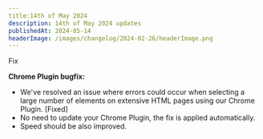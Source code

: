 ```yaml
---
title:14th of May 2024
description: 14th of May 2024 updates
publishedAt: 2024-05-14
headerImage: /images/changelog/2024-02-26/headerImage.png
---
```


<Badge variant="noLink" className="m-0">
  <span>Fix</span>
</Badge>

**Chrome Plugin bugfix:**
- We've resolved an issue where errors could occur when selecting a large number of elements on extensive HTML pages using our Chrome Plugin. [Fixed]
- No need to update your Chrome Plugin, the fix is applied automatically.
- Speed should be also improved.

